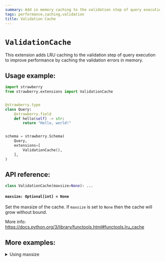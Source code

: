 ```yaml
---
summary: Add in memory caching to the validation step of query execution.
tags: performance,caching,validation
title: Validation Cache
---
```


# `ValidationCache`

This extension adds LRU caching to the validation step of query execution to
improve performance by caching the validation errors in memory.

## Usage example:

```python
import strawberry
from strawberry.extensions import ValidationCache


@strawberry.type
class Query:
    @strawberry.field
    def hello(self) -> str:
        return "Hello, world!"


schema = strawberry.Schema(
    Query,
    extensions=[
        ValidationCache(),
    ],
)
```

## API reference:

```python
class ValidationCache(maxsize=None): ...
```

#### `maxsize: Optional[int] = None`

Set the maxsize of the cache. If `maxsize` is set to `None` then the cache will
grow without bound.

More info: https://docs.python.org/3/library/functools.html#functools.lru_cache

## More examples:

<details>
  <summary>Using maxsize</summary>


```python
import strawberry
from strawberry.extensions import ValidationCache


@strawberry.type
class Query:
    @strawberry.field
    def hello(self) -> str:
        return "Hello, world!"


schema = strawberry.Schema(
    Query,
    extensions=[
        ValidationCache(maxsize=100),
    ],
)
```

</details>
